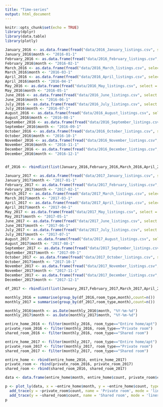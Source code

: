 ```yaml
---
title: "Time-series"
output: html_document
---
```


```r
knitr::opts_chunk$set(echo = TRUE)
library(dplyr)
library(data.table)
library(plotly)
```

```r
January_2016 <- as.data.frame(fread("data/2016_January_listings.csv", select = c("id","room_type")))
January_2016$month <- "2016-01-1"
February_2016 <- as.data.frame(fread("data/2016_February_listings.csv", select = c("id","room_type")))
February_2016$month <- "2016-02-1"
March_2016 <- as.data.frame(fread("data/2016_March_listings.csv", select = c("id","room_type")))
March_2016$month <- "2016-03-1"
April_2016 <- as.data.frame(fread("data/2016_April_listings.csv", select = c("id","room_type")))
April_2016$month <- "2016-04-1"
May_2016 <- as.data.frame(fread("data/2016_May_listings.csv", select = c("id","room_type")))
May_2016$month <- "2016-05-1"
June_2016 <- as.data.frame(fread("data/2016_June_listings.csv", select = c("id","room_type")))
June_2016$month <- "2016-06-1"
July_2016 <- as.data.frame(fread("data/2016_July_listings.csv", select = c("id","room_type")))
July_2016$month <- "2016-07-1"
August_2016 <- as.data.frame(fread("data/2016_August_listings.csv", select = c("id","room_type")))
August_2016$month <- "2016-08-1"
September_2016 <- as.data.frame(fread("data/2016_September_listings.csv", select = c("id","room_type")))
September_2016$month <- "2016-09-1"
October_2016 <- as.data.frame(fread("data/2016_October_listings.csv", select = c("id","room_type")))
October_2016$month <- "2016-10-1"
November_2016 <- as.data.frame(fread("data/2016_November_listings.csv", select = c("id","room_type")))
November_2016$month <- "2016-11-1"
December_2016 <- as.data.frame(fread("data/2016_December_listings.csv", select = c("id","room_type")))
December_2016$month <- "2016-12-1"


df_2016 <- rbindlist(list(January_2016,February_2016,March_2016,April_2016,May_2016,June_2016,July_2016,August_2016,September_2016, October_2016,November_2016, December_2016))

January_2017 <- as.data.frame(fread("data/2017_January_listings.csv", select = c("id","room_type")))
January_2017$month <- "2017-01-1"
February_2017 <- as.data.frame(fread("data/2017_February_listings.csv", select = c("id","room_type")))
February_2017$month <- "2017-02-1"
March_2017 <- as.data.frame(fread("data/2017_March_listings.csv", select = c("id","room_type")))
March_2017$month <- "2017-03-1"
April_2017 <- as.data.frame(fread("data/2017_April_listings.csv", select = c("id","room_type")))
April_2017$month <- "2017-04-1"
May_2017 <- as.data.frame(fread("data/2017_May_listings.csv", select = c("id","room_type")))
May_2017$month <- "2017-05-1"
June_2017 <- as.data.frame(fread("data/2017_June_listings.csv", select = c("id","room_type")))
June_2017$month <- "2017-06-1"
July_2017 <- as.data.frame(fread("data/2017_July_listings.csv", select = c("id","room_type")))
July_2017$month <- "2017-07-1"
August_2017 <- as.data.frame(fread("data/2017_August_listings.csv", select = c("id","room_type")))
August_2017$month <- "2017-08-1"
September_2017 <- as.data.frame(fread("data/2017_September_listings.csv", select = c("id","room_type")))
September_2017$month <- "2017-09-1"
October_2017 <- as.data.frame(fread("data/2017_October_listings.csv", select = c("id","room_type")))
October_2017$month <- "2017-10-1"
November_2017 <- as.data.frame(fread("data/2017_November_listings.csv", select = c("id","room_type")))
November_2017$month <- "2017-11-1"
December_2017 <- as.data.frame(fread("data/2017_December_listings.csv", select = c("id","room_type")))
December_2017$month <- "2017-12-1"

df_2017 <- rbindlist(list(January_2017,February_2017,March_2017,April_2017,May_2017,June_2017,July_2017,August_2017,September_2017, October_2017,November_2017, December_2017))

```



```r
monthly_2016 = summarise(group_by(df_2016,room_type,month),count=n())
monthly_2017 = summarise(group_by(df_2017,room_type,month),count=n())
```



```r
monthly_2016$month <- as.Date(monthly_2016$month, "%Y-%m-%d")
monthly_2017$month <- as.Date(monthly_2017$month, "%Y-%m-%d")
```


```r
entire_home_2016 <- filter(monthly_2016, room_type=="Entire home/apt")
private_room_2016 <- filter(monthly_2016, room_type=="Private room")
shared_room_2016 <- filter(monthly_2016, room_type=="Shared room")

entire_home_2017 <- filter(monthly_2017, room_type=="Entire home/apt")
private_room_2017 <- filter(monthly_2017, room_type=="Private room")
shared_room_2017 <- filter(monthly_2017, room_type=="Shared room")

entire_home <- rbind(entire_home_2016, entire_home_2017)
private_room <- rbind(private_room_2016, private_room_2017)
shared_room <- rbind(shared_room_2016, shared_room_2017)
```

```r

data <- data.frame(entire_home$month, entire_home$count, private_room$count, shared_room$count)

p <- plot_ly(data, x = ~entire_home$month, y = ~entire_home$count, type = 'scatter', mode="lines+markers", name = 'Entire Home', text=entire_home$month) %>% 
  add_trace(y = ~private_room$count, name = 'Private room', mode = 'lines+markers', text=entire_home$month) %>% 
  add_trace(y = ~shared_room$count, name = 'Shared room', mode = 'lines+markers', text=entire_home$month) 
p

```

